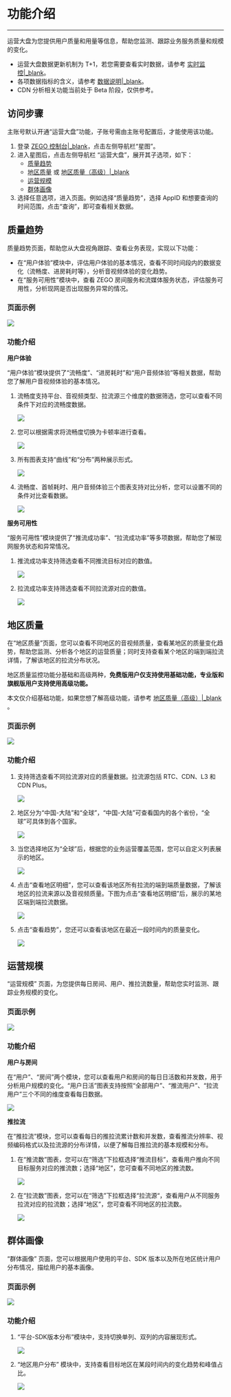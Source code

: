 # 功能介绍

- - -

运营大盘为您提供用户质量和用量等信息，帮助您监测、跟踪业务服务质量和规模的变化。

- 运营大盘数据更新机制为 T+1，若您需要查看实时数据，请参考 [实时监控\|_blank](./../Real-time%20monitoring.mdx)。
- 各项数据指标的含义，请参考 [数据说明\|_blank](./Data%20explanation.mdx)。
- CDN 分析相关功能当前处于 Beta 阶段，仅供参考。

## 访问步骤

<Note title="说明">

主账号默认开通“运营大盘”功能，子账号需由主账号配置后，才能使用该功能。
</Note>

1. 登录 [ZEGO 控制台\|_blank](https://console.zego.im/)，点击左侧导航栏“星图”。
2. 进入星图后，点击左侧导航栏 “运营大盘”，展开其子选项，如下：
    - [质量趋势](#质量趋势)
    - [地区质量](#地区质量) 或 [地区质量（高级）\|_blank](./Regional%20quality(Pro).mdx)
    - [运营规模](#运营规模)
    - [群体画像](#群体画像)
3. 选择任意选项，进入页面。例如选择“质量趋势”，选择 AppID 和想要查询的时间范围，点击“查询”，即可查看相关数据。


## 质量趋势

质量趋势页面，帮助您从大盘视角跟踪、查看业务表现，实现以下功能：

- 在“用户体验”模块中，评估用户体验的基本情况，查看不同时间段内的数据变化（流畅度、进房耗时等），分析音视频体验的变化趋势。
- 在“服务可用性”模块中，查看 ZEGO 房间服务和流媒体服务状态，评估服务可用性，分析现网是否出现服务异常的情况。

### 页面示例

<Frame width="512" height="auto" caption=""><img src="https://storage.zego.im/sdk-doc/Pics/Prism/Operation_Dashboard_intro_1.png" /></Frame>

### 功能介绍

**用户体验**

“用户体验”模块提供了“流畅度”、“进房耗时”和“用户音频体验”等相关数据，帮助您了解用户音视频体验的基本情况。

1. 流畅度支持平台、音视频类型、拉流源三个维度的数据筛选，您可以查看不同条件下对应的流畅度数据。

    <Frame width="512" height="auto" caption=""><img src="https://storage.zego.im/sdk-doc/Pics/Prism/liuchangdushaixuan.png" /></Frame>

2. 您可以根据需求将流畅度切换为卡顿率进行查看。

    <Frame width="512" height="auto" caption=""><img src="https://storage.zego.im/sdk-doc/Pics/Prism/qiehuankadun.png" /></Frame>

3. 所有图表支持“曲线”和“分布”两种展示形式。

    <Frame width="512" height="auto" caption=""><img src="https://storage.zego.im/sdk-doc/Pics/Prism/qiehuanfenbutu.png" /></Frame>

4. 流畅度、首帧耗时、用户音频体验三个图表支持对比分析，您可以设置不同的条件对比查看数据。

    <Frame width="512" height="auto" caption=""><img src="https://storage.zego.im/sdk-doc/Pics/Prism/duibifenxi.png" /></Frame>

**服务可用性**

“服务可用性”模块提供了“推流成功率”、“拉流成功率”等多项数据，帮助您了解现网服务状态和异常情况。

1. 推流成功率支持筛选查看不同推流目标对应的数值。

    <Frame width="512" height="auto" caption=""><img src="https://storage.zego.im/sdk-doc/Pics/Prism/tuiliumubiao.png" /></Frame>

2. 拉流成功率支持筛选查看不同拉流源对应的数值。

    <Frame width="512" height="auto" caption=""><img src="https://storage.zego.im/sdk-doc/Pics/Prism/laliuyuan2.png" /></Frame>


## 地区质量

在“地区质量”页面，您可以查看不同地区的音视频质量，查看某地区的质量变化趋势，帮助您监测、分析各个地区的运营质量；同时支持查看某个地区的端到端拉流详情，了解该地区的拉流分布状况。

<Warning title="注意">

地区质量监控功能分基础和高级两种，**免费版用户仅支持使用基础功能，专业版和旗舰版用户支持使用高级功能。**

本文仅介绍基础功能，如果您想了解高级功能，请参考 [地区质量（高级）\|_blank](./Regional%20quality(Pro).mdx) 。
</Warning>


### 页面示例

<Frame width="512" height="auto" caption=""><img src="https://storage.zego.im/sdk-doc/Pics/Prism/diquwangluo.png" /></Frame>

### 功能介绍

1. 支持筛选查看不同拉流源对应的质量数据。拉流源包括 RTC、CDN、L3 和 CDN Plus。

    <Frame width="512" height="auto" caption=""><img src="https://storage.zego.im/sdk-doc/Pics/Prism/laliuyuan.png" /></Frame>

2. 地区分为“中国-大陆”和“全球”，“中国-大陆”可查看国内的各个省份，“全球”可具体到各个国家。

    <Frame width="512" height="auto" caption=""><img src="https://storage.zego.im/sdk-doc/Pics/Prism/shaixuandiqu.png" /></Frame>

3. 当您选择地区为“全球”后，根据您的业务运营覆盖范围，您可以自定义列表展示的地区。

    <Frame width="512" height="auto" caption=""><img src="https://storage.zego.im/sdk-doc/Pics/Prism/zidingyi.png" /></Frame>

4. 点击“查看地区明细”，您可以查看该地区所有拉流的端到端质量数据，了解该地区的拉流来源以及音视频质量。下图为点击“查看地区明细”后，展示的某地区端到端拉流数据。

    <Frame width="512" height="auto" caption=""><img src="https://storage.zego.im/sdk-doc/Pics/Prism/duandaoduan.png" /></Frame>

5. 点击“查看趋势”，您还可以查看该地区在最近一段时间内的质量变化。

    <Frame width="512" height="auto" caption=""><img src="https://storage.zego.im/sdk-doc/Pics/Prism/chakanqushi.png" /></Frame>

## 运营规模

“运营规模” 页面，为您提供每日房间、用户、推拉流数量，帮助您实时监测、跟踪业务规模的变化。

### 页面示例

<Frame width="512" height="auto" caption=""><img src="https://storage.zego.im/sdk-doc/Pics/Prism/Operation_Dashboard_intro_2.png" /></Frame>

### 功能介绍

**用户与房间**

在“用户”、“房间”两个模块，您可以查看用户和房间的每日日活数和并发数，用于分析用户规模的变化。“用户日活”图表支持按照“全部用户”、“推流用户”、“拉流用户”三个不同的维度查看每日数据。

<Frame width="512" height="auto" caption=""><img src="https://storage.zego.im/sdk-doc/Pics/Prism/yonghurihuoshujuleixing.png" /></Frame>

**推拉流**

在“推拉流”模块，您可以查看每日的推拉流累计数和并发数，查看推流分辨率、视频编码格式以及拉流源的分布详情，以便了解每日推拉流的基本规模和分布。

1. 在“推流数”图表，您可以在“筛选”下拉框选择“推流目标”，查看用户推向不同目标服务对应的推流数；选择“地区”，您可查看不同地区的推流数。

    <Frame width="512" height="auto" caption=""><img src="https://storage.zego.im/sdk-doc/Pics/Prism/tuiliumubiao2.png" /></Frame>

2. 在“拉流数”图表，您可以在“筛选”下拉框选择“拉流源“，查看用户从不同服务拉流对应的拉流数；选择“地区”，您可查看不同地区的拉流数。

    <Frame width="512" height="auto" caption=""><img src="https://storage.zego.im/sdk-doc/Pics/Prism/laliuyuan3.png" /></Frame>

## 群体画像

“群体画像” 页面，您可以根据用户使用的平台、SDK 版本以及所在地区统计用户分布情况，描绘用户的基本画像。

### 页面示例

<Frame width="512" height="auto" caption=""><img src="https://storage.zego.im/sdk-doc/Pics/Prism/quntihuaxiang.png" /></Frame>

### 功能介绍

1. “平台-SDK版本分布”模块中，支持切换单列、双列的内容展现形式。

    <Frame width="512" height="auto" caption=""><img src="https://storage.zego.im/sdk-doc/Pics/Prism/danlieshuanglie.png" /></Frame>

2. “地区用户分布” 模块中，支持查看目标地区在某段时间内的变化趋势和峰值占比。

    <Frame width="512" height="auto" caption=""><img src="https://storage.zego.im/sdk-doc/Pics/Prism/yonghuzhanbiqushi.png" /></Frame>
